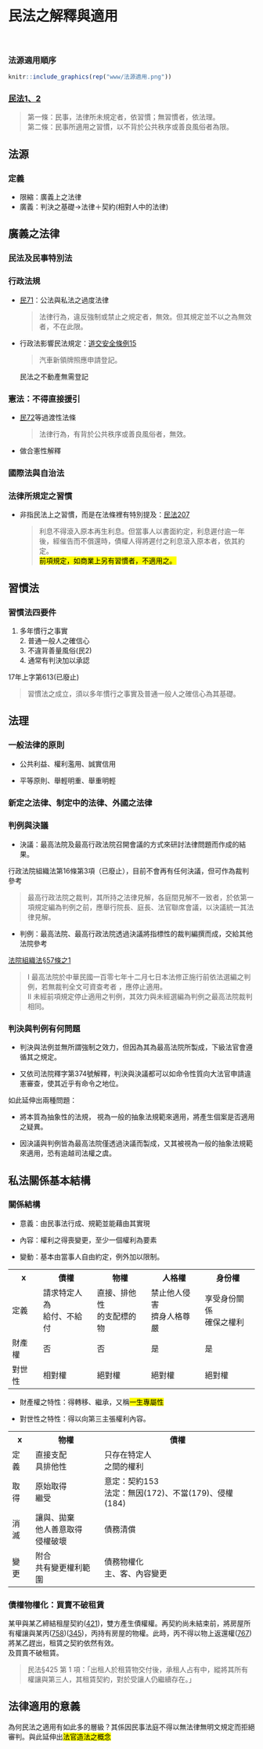 
<link href="https://fonts.googleapis.com/icon?family=Material+Icons" rel="stylesheet">

# 民法之解釋與適用

<br>

### 法源適用順序

```r
knitr::include_graphics(rep("www/法源適用.png"))
```

### [民法1、2](https://law.moj.gov.tw/LawClass/LawAll.aspx?pcode=B0000001)

> 第一條：民事，法律所未規定者，依習慣；無習慣者，依法理。<br>
第二條：民事所適用之習慣，以不背於公共秩序或善良風俗者為限。


\pagebreak

## 法源

### 定義

- 限縮：廣義上之法律
- 廣義：判決之基礎->法律＋契約(相對人中的法律)

## 廣義之法律

### 民法及民事特別法

### 行政法規

- [民71](https://law.moj.gov.tw/LawClass/LawSingle.aspx?pcode=B0000001&flno=71)：公法與私法之過度法律

  >法律行為，違反強制或禁止之規定者，無效。但其規定並不以之為無效者，不在此限。

- 行政法影響民法規定：[道交安全條例15](https://law.moj.gov.tw/LawClass/LawSingle.aspx?pcode=K0040013&flno=15)

  >汽車新領牌照應申請登記。
  
  民法之不動產無需登記
  
### 憲法：不得直接援引

- [民72](https://law.moj.gov.tw/LawClass/LawSingle.aspx?pcode=B0000001&flno=72)等過渡性法條

  >法律行為，有背於公共秩序或善良風俗者，無效。

- 做合憲性解釋

### 國際法與自治法

\pagebreak

### 法律所規定之習慣

- 非指民法上之習慣，而是在法條裡有特別提及：[民法207](https://law.moj.gov.tw/LawClass/LawSingle.aspx?pcode=B0000001&flno=207)

  > 利息不得滾入原本再生利息。但當事人以書面約定，利息遲付逾一年後，經催告而不償還時，債權人得將遲付之利息滾入原本者，依其約定。<br>
<mark>前項規定，如商業上另有習慣者，不適用之。</mark>

## 習慣法

### 習慣法四要件

1. 多年慣行之事實<br>2. 普通一般人之確信心<br>3. 不違背善量風俗(民2)<br>4. 通常有判決加以承認

17年上字第613(已廢止)

  > 習慣法之成立，須以多年慣行之事實及普通一般人之確信心為其基礎。

## 法理

### 一般法律的原則

- 公共利益、權利濫用、誠實信用

- 平等原則、舉輕明重、舉重明輕

### 新定之法律、制定中的法律、外國之法律

\pagebreak

### 判例與決議

- 決議：最高法院及最高行政法院召開會議的方式來研討法律問題而作成的結果。

行政法院組織法第16條第3項（已廢止），目前不會再有任何決議，但可作為裁判參考

> 最高行政法院之裁判，其所持之法律見解，各庭間見解不一致者，於依第一項規定編為判例之前，應舉行院長、庭長、法官聯席會議，以決議統一其法律見解。

- 判例：最高法院、最高行政法院透過決議將指標性的裁判編撰而成，交給其他法院參考

[法院組織法§57條之1](https://law.moj.gov.tw/LawClass/LawSingle.aspx?pcode=A0010053&flno=57-1)

> I 最高法院於中華⺠國一百零七年十二月七日本法修正施行前依法選編之判例，若無裁判全文可資查考者 ，應停止適用。<br>
II 未經前項規定停止適用之判例，其效力與未經選編為判例之最高法院裁判相同。


### 判決與判例有何問題

- 判決與法例並無所謂強制之效力，但因為其為最高法院所製成，下級法官會遵循其之規定。

- 又依司法院釋字第374號解釋，判決與決議都可以如命令性質向大法官申請違憲審查，使其近乎有命令之地位。

如此延伸出兩種問題：

- 將本質為抽象性的法規， 視為一般的抽象法規範來適用，將產生個案是否適用之疑異。

- 因決議與判例皆為最高法院僅透過決議而製成，又其被視為一般的抽象法規範來適用，恐有逾越司法權之虞。

\pagebreak

## 私法關係基本結構

### 關係結構

- 意義：由民事法行成、規範並能藉由其實現

- 內容：權利之得喪變更，至少一個權利為要素

- 變動：基本由當事人自由約定，例外加以限制。

<table>
  <tr>
    <th>x</th>
    <th>債權</th>
    <th>物權</th>
    <th>人格權</th>
    <th>身份權</th>
  </tr>
  <tr>
    <td>定義</td>
    <td>請求特定人為<br>給付、不給付</td>
    <td>直接、排他性<br>的支配標的物</td>
    <td>禁止他人侵害<br>擠身人格尊嚴</td>
    <td>享受身份關係<br>確保之權利</td>
  </tr>
  <tr>
    <td>財產權</td>
    <td>否</td>
    <td>否</td>
    <td>是</td>
    <td>是</td>
  </tr>
  <tr>
    <td>對世性</td>
    <td>相對權</td>
    <td>絕對權</td>
    <td>絕對權</td>
    <td>絕對權</td>
  </tr>
</table>

- 財產權之特性：得轉移、繼承，又稱<mark>一生專屬性</mark>

- 對世性之特性：得以向第三主張權利內容。

<table>
  <tr>
    <th>x</th>
    <th>物權</th>
    <th>債權</th>
  </tr>
  <tr>
    <td>定義</td>
    <td>直接支配<br>具排他性</td>
    <td>只存在特定人<br>之間的權利</td>
  </tr>
  <tr>
    <td>取得</td>
    <td>原始取得<br>繼受</td>
    <td>意定：契約153<br>
    法定：無因(172)、不當(179)、侵權(184)
    </td>
  </tr>
  <tr>
    <td>消滅</td>
    <td>讓與、拋棄<br>他人善意取得<br>侵權破壞</td>
    <td>債務清償</td>
  </tr>
  <tr>
    <td>變更</td>
    <td>附合<br>共有變更權利範圍</td>
    <td>債務物權化<br>主、客、內容變更</td>
  </tr>
</table>

### 債權物權化：買賣不破租賃

某甲與某乙締結租屋契約([421](https://law.moj.gov.tw/LawClass/LawSingle.aspx?pcode=B0000001&flno=421))，雙方產生債權權。再契約尚未結束前，將房屋所有權讓與某丙([758](https://law.moj.gov.tw/LawClass/LawSingle.aspx?pcode=B0000001&flno=758))([345](https://law.moj.gov.tw/LawClass/LawSingle.aspx?pcode=B0000001&flno=345))，丙持有房屋的物權。此時，丙不得以物上返還權([767](https://law.moj.gov.tw/LawClass/LawSingle.aspx?pcode=B0000001&flno=767))將某乙趕出，租賃之契約依然有效。<br>及買賣不破租賃。

> 民法§425 第 1 項：「出租人於租賃物交付後，承租人占有中，縱將其所有權讓與第三人，其租賃契約，對於受讓人仍繼續存在。」



## 法律適用的意義

為何民法之適用有如此多的層級？其係因民事法庭不得以無法律無明文規定而拒絕審判。與此延伸出<mark>法官造法之概念</mark>
